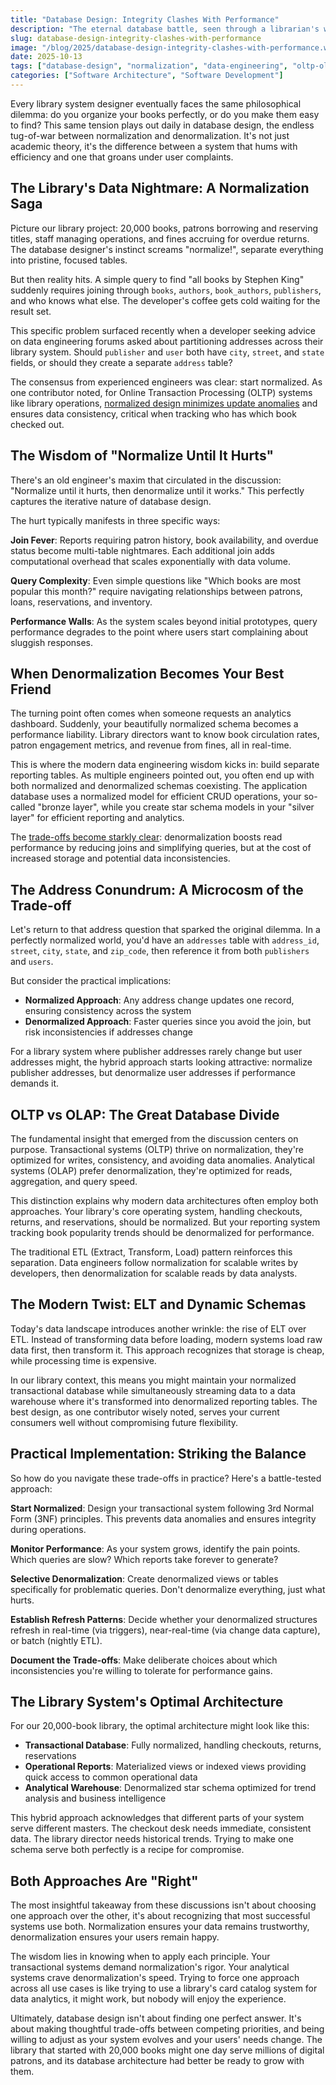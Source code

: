 ```yaml
---
title: "Database Design: Integrity Clashes With Performance"
description: "The eternal database battle, seen through a librarian's weary eyes, how to choose between clean data and fast queries"
slug: database-design-integrity-clashes-with-performance
image: "/blog/2025/database-design-integrity-clashes-with-performance.webp"
date: 2025-10-13
tags: ["database-design", "normalization", "data-engineering", "oltp-olap", "data-modeling"]
categories: ["Software Architecture", "Software Development"]
---
```


Every library system designer eventually faces the same philosophical dilemma: do you organize your books perfectly, or do you make them easy to find? This same tension plays out daily in database design, the endless tug-of-war between normalization and denormalization. It's not just academic theory, it's the difference between a system that hums with efficiency and one that groans under user complaints.

## The Library's Data Nightmare: A Normalization Saga

Picture our library project: 20,000 books, patrons borrowing and reserving titles, staff managing operations, and fines accruing for overdue returns. The database designer's instinct screams "normalize!", separate everything into pristine, focused tables.

But then reality hits. A simple query to find "all books by Stephen King" suddenly requires joining through `books`, `authors`, `book_authors`, `publishers`, and who knows what else. The developer's coffee gets cold waiting for the result set.

This specific problem surfaced recently when a developer seeking advice on data engineering forums asked about partitioning addresses across their library system. Should `publisher` and `user` both have `city`, `street`, and `state` fields, or should they create a separate `address` table? 

The consensus from experienced engineers was clear: start normalized. As one contributor noted, for Online Transaction Processing (OLTP) systems like library operations, [normalized design minimizes update anomalies](https://dev.to/nilebits/understanding-database-normalization-48n6) and ensures data consistency, critical when tracking who has which book checked out.

## The Wisdom of "Normalize Until It Hurts"

There's an old engineer's maxim that circulated in the discussion: "Normalize until it hurts, then denormalize until it works." This perfectly captures the iterative nature of database design.

The hurt typically manifests in three specific ways:

**Join Fever**: Reports requiring patron history, book availability, and overdue status become multi-table nightmares. Each additional join adds computational overhead that scales exponentially with data volume.

**Query Complexity**: Even simple questions like "Which books are most popular this month?" require navigating relationships between patrons, loans, reservations, and inventory.

**Performance Walls**: As the system scales beyond initial prototypes, query performance degrades to the point where users start complaining about sluggish responses.


## When Denormalization Becomes Your Best Friend

The turning point often comes when someone requests an analytics dashboard. Suddenly, your beautifully normalized schema becomes a performance liability. Library directors want to know book circulation rates, patron engagement metrics, and revenue from fines, all in real-time.

This is where the modern data engineering wisdom kicks in: build separate reporting tables. As multiple engineers pointed out, you often end up with both normalized and denormalized schemas coexisting. The application database uses a normalized model for efficient CRUD operations, your so-called "bronze layer", while you create star schema models in your "silver layer" for efficient reporting and analytics.

The [trade-offs become starkly clear](https://www.datacamp.com/tutorial/denormalization): denormalization boosts read performance by reducing joins and simplifying queries, but at the cost of increased storage and potential data inconsistencies.

## The Address Conundrum: A Microcosm of the Trade-off

Let's return to that address question that sparked the original dilemma. In a perfectly normalized world, you'd have an `addresses` table with `address_id`, `street`, `city`, `state`, and `zip_code`, then reference it from both `publishers` and `users`.

But consider the practical implications:
- **Normalized Approach**: Any address change updates one record, ensuring consistency across the system
- **Denormalized Approach**: Faster queries since you avoid the join, but risk inconsistencies if addresses change

For a library system where publisher addresses rarely change but user addresses might, the hybrid approach starts looking attractive: normalize publisher addresses, but denormalize user addresses if performance demands it.

## OLTP vs OLAP: The Great Database Divide

The fundamental insight that emerged from the discussion centers on purpose. Transactional systems (OLTP) thrive on normalization, they're optimized for writes, consistency, and avoiding data anomalies. Analytical systems (OLAP) prefer denormalization, they're optimized for reads, aggregation, and query speed.

This distinction explains why modern data architectures often employ both approaches. Your library's core operating system, handling checkouts, returns, and reservations, should be normalized. But your reporting system tracking book popularity trends should be denormalized for performance.

The traditional ETL (Extract, Transform, Load) pattern reinforces this separation. Data engineers follow normalization for scalable writes by developers, then denormalization for scalable reads by data analysts.

## The Modern Twist: ELT and Dynamic Schemas

Today's data landscape introduces another wrinkle: the rise of ELT over ETL. Instead of transforming data before loading, modern systems load raw data first, then transform it. This approach recognizes that storage is cheap, while processing time is expensive.

In our library context, this means you might maintain your normalized transactional database while simultaneously streaming data to a data warehouse where it's transformed into denormalized reporting tables. The best design, as one contributor wisely noted, serves your current consumers well without compromising future flexibility.

## Practical Implementation: Striking the Balance

So how do you navigate these trade-offs in practice? Here's a battle-tested approach:

**Start Normalized**: Design your transactional system following 3rd Normal Form (3NF) principles. This prevents data anomalies and ensures integrity during operations.

**Monitor Performance**: As your system grows, identify the pain points. Which queries are slow? Which reports take forever to generate?

**Selective Denormalization**: Create denormalized views or tables specifically for problematic queries. Don't denormalize everything, just what hurts.

**Establish Refresh Patterns**: Decide whether your denormalized structures refresh in real-time (via triggers), near-real-time (via change data capture), or batch (nightly ETL).

**Document the Trade-offs**: Make deliberate choices about which inconsistencies you're willing to tolerate for performance gains.

## The Library System's Optimal Architecture

For our 20,000-book library, the optimal architecture might look like this:

- **Transactional Database**: Fully normalized, handling checkouts, returns, reservations
- **Operational Reports**: Materialized views or indexed views providing quick access to common operational data
- **Analytical Warehouse**: Denormalized star schema optimized for trend analysis and business intelligence

This hybrid approach acknowledges that different parts of your system serve different masters. The checkout desk needs immediate, consistent data. The library director needs historical trends. Trying to make one schema serve both perfectly is a recipe for compromise.

## Both Approaches Are "Right"

The most insightful takeaway from these discussions isn't about choosing one approach over the other, it's about recognizing that most successful systems use both. Normalization ensures your data remains trustworthy, denormalization ensures your users remain happy.

The wisdom lies in knowing when to apply each principle. Your transactional systems demand normalization's rigor. Your analytical systems crave denormalization's speed. Trying to force one approach across all use cases is like trying to use a library's card catalog system for data analytics, it might work, but nobody will enjoy the experience.

Ultimately, database design isn't about finding one perfect answer. It's about making thoughtful trade-offs between competing priorities, and being willing to adjust as your system evolves and your users' needs change. The library that started with 20,000 books might one day serve millions of digital patrons, and its database architecture had better be ready to grow with them.